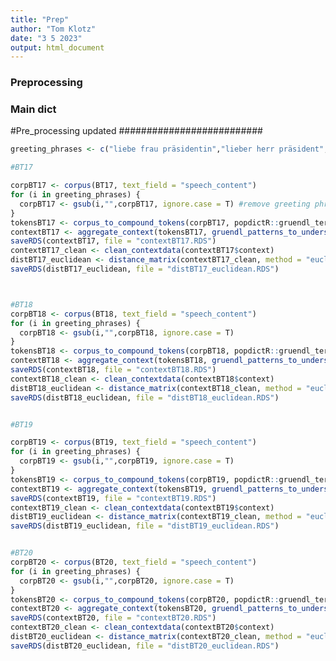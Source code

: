 ```yaml
---
title: "Prep"
author: "Tom Klotz"
date: "3 5 2023"
output: html_document
---
```

 
### Preprocessing
 
### Main dict


##########################
#Pre_processing updated
##########################



```r
greeting_phrases <- c("liebe frau präsidentin","lieber herr präsident","herr präsident","frau präsidentin","sehr geehrter","sehr geehrte","liebe kolleginnen und kollegen","meine sehr verehrten damen und herren","verehrte kolleginnen und kollegen","geehrte kolleginnen und kollegen","herr parlamentspräsident","frau parlamentspräsidentin","herr minister","frau ministerin","herr staatssekretär","frau staatssekretärin","herr alterspräsident","frau altpräsidentin","meine damen und herren","liebe neue kolleginnen und kollegen")
```

```r
#BT17

corpBT17 <- corpus(BT17, text_field = "speech_content")
for (i in greeting_phrases) {
  corpBT17 <- gsub(i,"",corpBT17, ignore.case = T) #remove greeting phrases
}
tokensBT17 <- corpus_to_compound_tokens(corpBT17, popdictR::gruendl_terms) #create compound tokens for multiwords
contextBT17 <- aggregate_context(tokensBT17, gruendl_patterns_to_underscore()) #create context vector 
saveRDS(contextBT17, file = "contextBT17.RDS")
contextBT17_clean <- clean_contextdata(contextBT17$context)
distBT17_euclidean <- distance_matrix(contextBT17_clean, method = "euclidean") 
saveRDS(distBT17_euclidean, file = "distBT17_euclidean.RDS")



#BT18
corpBT18 <- corpus(BT18, text_field = "speech_content")
for (i in greeting_phrases) {
  corpBT18 <- gsub(i,"",corpBT18, ignore.case = T)
}
tokensBT18 <- corpus_to_compound_tokens(corpBT18, popdictR::gruendl_terms)
contextBT18 <- aggregate_context(tokensBT18, gruendl_patterns_to_underscore())
saveRDS(contextBT18, file = "contextBT18.RDS")
contextBT18_clean <- clean_contextdata(contextBT18$context)
distBT18_euclidean <- distance_matrix(contextBT18_clean, method = "euclidean")
saveRDS(distBT18_euclidean, file = "distBT18_euclidean.RDS")


#BT19

corpBT19 <- corpus(BT19, text_field = "speech_content")
for (i in greeting_phrases) {
  corpBT19 <- gsub(i,"",corpBT19, ignore.case = T)
}
tokensBT19 <- corpus_to_compound_tokens(corpBT19, popdictR::gruendl_terms)
contextBT19 <- aggregate_context(tokensBT19, gruendl_patterns_to_underscore())
saveRDS(contextBT19, file = "contextBT19.RDS")
contextBT19_clean <- clean_contextdata(contextBT19$context)
distBT19_euclidean <- distance_matrix(contextBT19_clean, method = "euclidean")
saveRDS(distBT19_euclidean, file = "distBT19_euclidean.RDS")


#BT20
corpBT20 <- corpus(BT20, text_field = "speech_content")
for (i in greeting_phrases) {
  corpBT20 <- gsub(i,"",corpBT20, ignore.case = T)
}
tokensBT20 <- corpus_to_compound_tokens(corpBT20, popdictR::gruendl_terms)
contextBT20 <- aggregate_context(tokensBT20, gruendl_patterns_to_underscore())
saveRDS(contextBT20, file = "contextBT20.RDS")
contextBT20_clean <- clean_contextdata(contextBT20$context)
distBT20_euclidean <- distance_matrix(contextBT20_clean, method = "euclidean")
saveRDS(distBT20_euclidean, file = "distBT20_euclidean.RDS")



```
